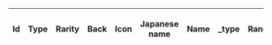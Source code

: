 {|class="wikitable typography-xl-optout sortable" style="text-align:center"
!Id!!Type!!Rarity!!Back!!Icon!!Japanese name!!Name!!_type!!Range!!Card!!Item!!Fairy!!Full
{{Calc|format=table|@allEquipment|#|!@|?id|?type|?rarity|?back|?icon|?japanese_name|?link|?_type|?range|?card|?item|?fairy|?full}}
|}